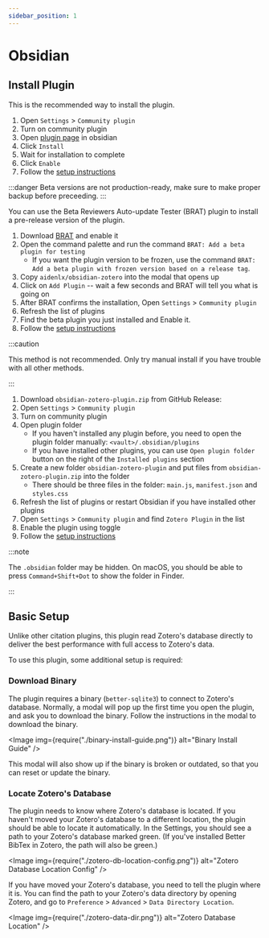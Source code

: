 ```yaml
---
sidebar_position: 1
---
```


# Obsidian


## Install Plugin

<Tabs defaultValue="brat">
  <TabItem value="obsidian"  label="via Obsidian">
    <ObAvailable />

This is the recommended way to install the plugin.

1. Open `Settings` > `Community plugin`
2. Turn on community plugin
3. Open [plugin page](https://obsidian.md/plugins?id=obsidian-zotero-plugin) in obsidian
4. Click `Install`
5. Wait for installation to complete
6. Click `Enable`
7. Follow the [setup instructions](#basic-setup)


  </TabItem>
  <TabItem value="brat" label="via BRAT">

:::danger
Beta versions are not production-ready, make sure to make proper
backup before preceeding.
:::

<BRATAvailable />

You can use the Beta Reviewers Auto-update Tester (BRAT) plugin to install a pre-release version of the plugin.

1. Download [BRAT](https://obsidian.md/plugins?id=obsidian42-brat) and enable it
2. Open the command palette and run the command `BRAT: Add a beta plugin for testing`
   - If you want the plugin version to be frozen, use the command `BRAT: Add a beta plugin with frozen version based on a release tag`.
3. Copy `aidenlx/obsidian-zotero` into the modal that opens up
4. Click on `Add Plugin` -- wait a few seconds and BRAT will tell you what is going on
5. After BRAT confirms the installation, Open `Settings` > `Community plugin`
6. Refresh the list of plugins
7. Find the beta plugin you just installed and Enable it.
8. Follow the [setup instructions](#basic-setup)


  </TabItem>
  <TabItem value="manual" label="Manual Install">

:::caution

This method is not recommended.
Only try manual install if you have trouble with all other methods.

:::

<ManualAvailable />

1. Download `obsidian-zotero-plugin.zip` from GitHub Release:<ReleaseLink />
2. Open `Settings` > `Community plugin`
3. Turn on community plugin
4. Open plugin folder
    - If you haven't installed any plugin before, you need to open the plugin folder manually: `<vault>/.obsidian/plugins`
    - If you have installed other plugins, you can use `Open plugin folder` button on the right of the `Installed plugins` section
5. Create a new folder `obsidian-zotero-plugin` and put files from `obsidian-zotero-plugin.zip` into the folder
    - There should be three files in the folder: `main.js`, `manifest.json` and `styles.css`
6. Refresh the list of plugins or restart Obsidian if you have installed other plugins
7. Open `Settings` > `Community plugin` and find `Zotero Plugin` in the list
8. Enable the plugin using toggle
9. Follow the [setup instructions](#basic-setup)

:::note

The `.obsidian` folder may be hidden. On macOS, you should be able to press `Command+Shift+Dot` to show the folder in Finder.

:::

  </TabItem>
</Tabs>

## Basic Setup

Unlike other citation plugins, this plugin read Zotero's database directly to deliver the
best performance with full access to Zotero's data.

To use this plugin, some additional setup is required: 

### Download Binary

The plugin requires a binary (`better-sqlite3`) to connect to Zotero's database. Normally,
a modal will pop up the first time you open the plugin, and ask you to download the binary. Follow the instructions in the modal to download the binary.

<Image img={require("./binary-install-guide.png")} alt="Binary Install Guide" />

This modal will also show up if the binary is broken or outdated, so that you can reset or update the binary.

### Locate Zotero's Database

The plugin needs to know where Zotero's database is located. If you haven't moved your Zotero's database to a different location, the plugin should be able to locate it automatically. In the Settings, you should see a path to your Zotero's database marked green. (If you've installed Better BibTex in Zotero, the path will also be green.)

<Image img={require("./zotero-db-location-config.png")} alt="Zotero Database Location Config" />

If you have moved your Zotero's database, you need to tell the plugin where it is. You can find the path to your Zotero's data directory by opening Zotero, and go to `Preference` > `Advanced` > `Data Directory Location`. 

<Image img={require("./zotero-data-dir.png")} alt="Zotero Database Location" />

